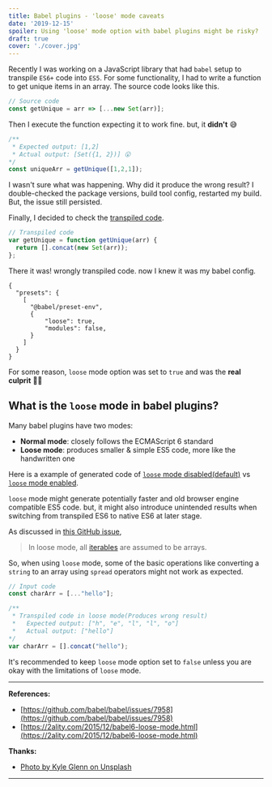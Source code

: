 ```yaml
---
title: Babel plugins - 'loose' mode caveats
date: '2019-12-15'
spoiler: Using 'loose' mode option with babel plugins might be risky?
draft: true
cover: './cover.jpg'
---
```


Recently I was working on a JavaScript library that had `babel` setup to
transpile `ES6+` code into `ES5`. For some functionality, I had to write a function
to get unique items in an array. The source code looks like this.

```js
// Source code
const getUnique = arr => [...new Set(arr)];
```

Then I execute the function expecting it to work fine. but, it **didn't** 😅

```js
/**
 * Expected output: [1,2]
 * Actual output: [Set({1, 2})] 😮
*/
const uniqueArr = getUnique([1,2,1]);
```

I wasn't sure what was happening. Why did it produce the wrong result?
I double-checked the package versions, build tool config, restarted my build.
But, the issue still persisted.

Finally, I decided to check the [transpiled code][set transpile].

```js
// Transpiled code
var getUnique = function getUnique(arr) {
  return [].concat(new Set(arr));
};
```

There it was! wrongly transpiled code. now I knew it was my babel config.

```json{6}
{
  "presets": {
    [
      "@babel/preset-env",
      {
          "loose": true,
          "modules": false,
      }
    ]
  }
}
```

For some reason, `loose` mode option was set to `true` and was the **real culprit** 🙆‍♂️

## What is the `loose` mode in babel plugins?

Many babel plugins have two modes:

- **Normal mode**: closely follows the ECMAScript 6 standard
- **Loose mode**: produces smaller & simple ES5 code, more like the handwritten one

Here is a example of generated code of [`loose` mode disabled(default)][loose mode disabled] vs
[`loose` mode enabled][loose mode enabled].

`loose` mode might generate potentially faster and old browser engine compatible ES5 code. but,
it might also introduce unintended results when switching from transpiled ES6 to native ES6 at
later stage.

As discussed in [this GitHub issue][github issue],

> In loose mode, all [iterables](https://javascript.info/iterable) are assumed to be arrays.

So, when using `loose` mode, some of the basic operations like converting a `string`
to an array using `spread` operators might not work as expected.

```js
// Input code
const charArr = [..."hello"];

/**
 * Transpiled code in loose mode(Produces wrong result)
 *   Expected output: ["h", "e", "l", "l", "o"]
 *   Actual output: ["hello"]
*/
var charArr = [].concat("hello");
```

It's recommended to keep `loose` mode option set to `false` unless you are okay with the limitations
of `loose` mode.

[github issue]: https://github.com/babel/babel/issues/7958#issuecomment-389916364
[set transpile]: https://babeljs.io/en/repl#?browsers=&build=&builtIns=false&spec=false&loose=true&code_lz=MYewdgzgLgBA5gUygVTASwI4FcEwLwwCGATsfgHwwDaAdHWAgO4wDKSAFCcQJQC6A3EA&debug=false&forceAllTransforms=false&shippedProposals=false&circleciRepo=&evaluate=false&fileSize=false&timeTravel=false&sourceType=module&lineWrap=true&presets=env&prettier=false&targets=&version=7.7.4&externalPlugins=
[loose mode disabled]: https://babeljs.io/en/repl#?browsers=&build=&builtIns=false&spec=false&loose=false&code_lz=MYewdgzgLgBAtgUwE4HMEEElIIYE8IwC8MAFNlgIwA0M5SATAJREB8MA2gHTd3Uzec69ALoBuIA&debug=false&forceAllTransforms=false&shippedProposals=false&circleciRepo=&evaluate=false&fileSize=false&timeTravel=false&sourceType=module&lineWrap=true&presets=env&prettier=false&targets=&version=7.7.4&externalPlugins=
[loose mode enabled]: https://babeljs.io/en/repl#?browsers=&build=&builtIns=false&spec=false&loose=true&code_lz=MYewdgzgLgBAtgUwE4HMEEElIIYE8IwC8MAFNlgIwA0M5SATAJREB8MA2gHTd3Uzec69ALoBuIA&debug=false&forceAllTransforms=false&shippedProposals=false&circleciRepo=&evaluate=false&fileSize=false&timeTravel=false&sourceType=module&lineWrap=true&presets=env&prettier=false&targets=&version=7.7.4&externalPlugins=

---

**References:**

- [https://github.com/babel/babel/issues/7958](https://github.com/babel/babel/issues/7958)
- [https://2ality.com/2015/12/babel6-loose-mode.html](https://2ality.com/2015/12/babel6-loose-mode.html)

**Thanks:**

- [Photo by Kyle Glenn on Unsplash](https://unsplash.com/photos/IFLgWYlT2fI)

---
